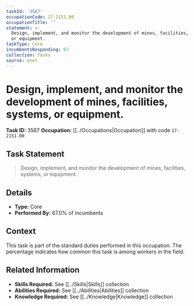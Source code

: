 ```yaml
---
taskId: '3567'
occupationCode: 17-2151.00
occupationTitle: ''
statement: >-
  Design, implement, and monitor the development of mines, facilities, systems,
  or equipment.
taskType: Core
incumbentsResponding: 67
collection: Tasks
source: onet
---
```

# Design, implement, and monitor the development of mines, facilities, systems, or equipment.

**Task ID:** 3567
**Occupation:** [[../Occupations|Occupation]] with code `17-2151.00`

## Task Statement

> Design, implement, and monitor the development of mines, facilities, systems, or equipment.

## Details

- **Type:** Core
- **Performed By:** 67.0% of incumbents

## Context

This task is part of the standard duties performed in this occupation. The percentage indicates how common this task is among workers in the field.

## Related Information

- **Skills Required:** See [[../Skills|Skills]] collection
- **Abilities Required:** See [[../Abilities|Abilities]] collection
- **Knowledge Required:** See [[../Knowledge|Knowledge]] collection
